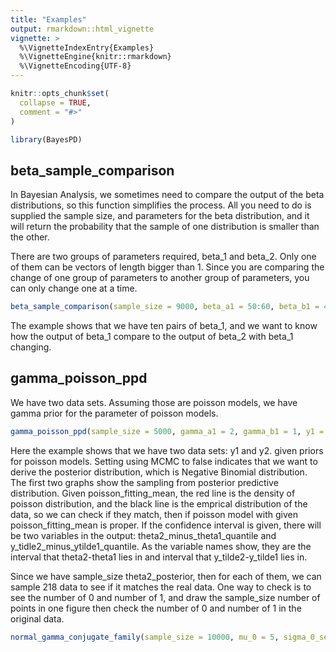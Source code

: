 ```yaml
---
title: "Examples"
output: rmarkdown::html_vignette
vignette: >
  %\VignetteIndexEntry{Examples}
  %\VignetteEngine{knitr::rmarkdown}
  %\VignetteEncoding{UTF-8}
---
```


```r
knitr::opts_chunk$set(
  collapse = TRUE,
  comment = "#>"
)
```

```r
library(BayesPD)
```

## beta_sample_comparison

In Bayesian Analysis, we sometimes need to compare the output of the beta distributions, so this function simplifies the process. All you need to do is supplied the sample size, and parameters for the beta distribution, and it will return the probability that the sample of one distribution is smaller than the other.

There are two groups of parameters required, beta_1 and beta_2. Only one of them can be vectors of length bigger than 1. Since you are comparing the change of one group of parameters to another group of parameters, you can only change one at a time.

```r
beta_sample_comparison(sample_size = 9000, beta_a1 = 50:60, beta_b1 = 40:50, beta_a2 = 31, beta_b2 = 21, plot = TRUE)
```

The example shows that we have ten pairs of beta_1, and we want to know how the output of beta_1 compare to the output of beta_2 with beta_1 changing.

## gamma_poisson_ppd

We have two data sets. Assuming those are poisson models, we have gamma prior for the parameter of poisson models.

```r
gamma_poisson_ppd(sample_size = 5000, gamma_a1 = 2, gamma_b1 = 1, y1 = c(1,0,0,1,2,2,1,5,2,0,0,0,0,0,0,1,1,1,0,0,0,1,1,2,1,3,2,0,0,3,0,0,0,2,1,0,2,1,0,0,1,3,0,1,1,0,2,0,0,2,2,1,3,0,0,0,1,1), gamma_a2 = 2, gamma_b2 = 1, y2 = c(2,2,1,1,2,2,1,2,1,0,2,1,1,2,0,2,2,0,2,1,0,0,3,6,1,6,4,0,3,2,0,1,0,0,0,3,0,0,0,0,0,1,0,4,2,1,0,0,1,0,3,2,5,0,1,1,2,1,2,1,2,0,0,0,2,1,0,2,0,2,4,1,1,1,2,0,1,1,1,1,0,2,3,2,0,2,1,3,1,3,2,2,3,2,0,0,0,1,0,0,0,1,2,0,3,3,0,1,2,2,2,0,6,0,0,0,2,0,1,1,1,3,3,2,1,1,0,1,0,0,2,0,2,0,1,0,2,0,0,2,2,4,1,2,3,2,0,0,0,1,0,0,1,5,2,1,3,2,0,2,1,1,3,0,5,0,0,2,4,3,4,0,0,0,0,0,0,2,2,0,0,2,0,0,1,1,0,2,1,3,3,2,2,0,0,2,3,2,4,3,3,4,0,3,0,1,0,1,2,3,4,1,2,6,2,1,2,2), confidence_interval = c(0.025, 0.975), using_MCMC = FALSE, poisson_fitting_mean = 1.4)
```

Here the example shows that we have two data sets: y1 and y2. given priors for poisson models. Setting using MCMC to false indicates that we want to derive the posterior distribution, which is Negative Binomial distribution. The first two graphs show the sampling from posterior predictive distribution. Given poisson_fitting_mean, the red line is the density of poisson distribution, and the black line is the emprical distribution of the data, so we can check if they match, then if poisson model with given poisson_fitting_mean is proper. If the confidence interval is given, there will be two variables in the output: theta2_minus_theta1_quantile and y_tidle2_minus_ytilde1_quantile. As the variable names show, they are the interval that theta2-theta1 lies in and interval that y_tilde2-y_tilde1 lies in.

Since we have sample_size theta2_posterior, then for each of them, we can sample 218 data to see if it matches the real data. One way to check is to see the number of 0 and number of 1, and draw the sample_size number of points in one figure then check the number of 0 and number of 1 in the original data.

```r
normal_gamma_conjugate_family(sample_size = 10000, mu_0 = 5, sigma_0_sequare = 4, kappa_0 = 1, nu_0 = 2, y.1 = c(2.11,9.75,13.88,11.3,8.93,15.66,16.38,4.54,8.86,11.94,12.47,11.11,11.65,14.53,9.61,7.38,3.34,9.06,9.45,5.98,7.44,8.5,1.55,11.45,9.73), y.2 = c(0.29,1.13,6.52,11.72,6.54,5.63,14.59,11.74,9.12,9.43,10.64,12.28,9.5,0.63,15.35,5.31,8.49,3.04,3.77,6.22,2.14,6.58,1.11), y.3 = c(4.33,7.77,4.15,5.64,7.69,5.04,10.01,13.43,13.63,9.9,5.72,5.16,4.33,12.9,11.27,6.05,0.95,6.02,12.22,12.85), confidence_interval = c(0.025, 0.975))
```
